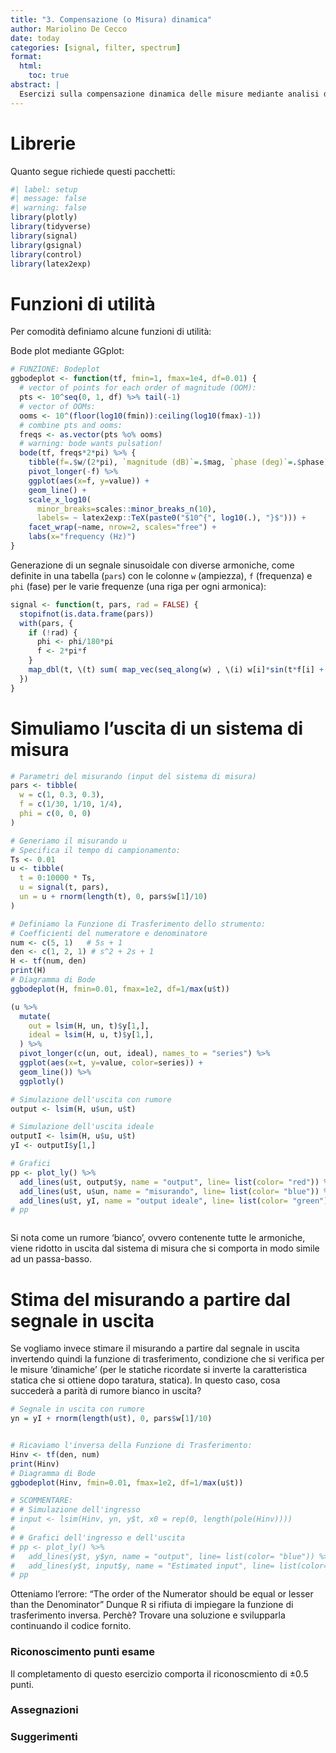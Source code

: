 ```yaml
---
title: "3. Compensazione (o Misura) dinamica"
author: Mariolino De Cecco
date: today
categories: [signal, filter, spectrum]
format:
  html:
    toc: true
abstract: |
  Esercizi sulla compensazione dinamica delle misure mediante analisi dello spettro e filtraggio offline.
---
```


# Librerie

Quanto segue richiede questi pacchetti:

```r
#| label: setup
#| message: false
#| warning: false
library(plotly)
library(tidyverse)
library(signal)
library(gsignal)
library(control)
library(latex2exp)
```

# Funzioni di utilità

Per comodità definiamo alcune funzioni di utilità:

Bode plot mediante GGplot:

```r
# FUNZIONE: Bodeplot
ggbodeplot <- function(tf, fmin=1, fmax=1e4, df=0.01) {
  # vector of points for each order of magnitude (OOM):
  pts <- 10^seq(0, 1, df) %>% tail(-1)
  # vector of OOMs:
  ooms <- 10^(floor(log10(fmin)):ceiling(log10(fmax)-1))
  # combine pts and ooms:
  freqs <- as.vector(pts %o% ooms)
  # warning: bode wants pulsation!
  bode(tf, freqs*2*pi) %>% {
    tibble(f=.$w/(2*pi), `magnitude (dB)`=.$mag, `phase (deg)`=.$phase)} %>%
    pivot_longer(-f) %>% 
    ggplot(aes(x=f, y=value)) +
    geom_line() +
    scale_x_log10(
      minor_breaks=scales::minor_breaks_n(10), 
      labels= ~ latex2exp::TeX(paste0("$10^{", log10(.), "}$"))) +
    facet_wrap(~name, nrow=2, scales="free") +
    labs(x="frequency (Hz)")
}
```

Generazione di un segnale sinusoidale con diverse armoniche, come definite in una tabella (`pars`) con le colonne `w` (ampiezza), `f` (frequenza) e `phi` (fase) per le varie frequenze (una riga per ogni armonica):

```r
signal <- function(t, pars, rad = FALSE) { 
  stopifnot(is.data.frame(pars))
  with(pars, {
    if (!rad) {
      phi <- phi/180*pi
      f <- 2*pi*f
    }
    map_dbl(t, \(t) sum( map_vec(seq_along(w) , \(i) w[i]*sin(t*f[i] + phi[i] ))))
  })
}

```

# Simuliamo l'uscita di un sistema di misura

```r
# Parametri del misurando (input del sistema di misura)
pars <- tibble(
  w = c(1, 0.3, 0.3), 
  f = c(1/30, 1/10, 1/4), 
  phi = c(0, 0, 0)
)

# Generiamo il misurando u
# Specifica il tempo di campionamento:
Ts <- 0.01  
u <- tibble(
  t = 0:10000 * Ts,
  u = signal(t, pars),
  un = u + rnorm(length(t), 0, pars$w[1]/10)
)

# Definiamo la Funzione di Trasferimento dello strumento:
# Coefficienti del numeratore e denominatore
num <- c(5, 1)   # 5s + 1
den <- c(1, 2, 1) # s^2 + 2s + 1
H <- tf(num, den)
print(H)
# Diagramma di Bode
ggbodeplot(H, fmin=0.01, fmax=1e2, df=1/max(u$t))
```
```r
(u %>% 
  mutate(
    out = lsim(H, un, t)$y[1,],
    ideal = lsim(H, u, t)$y[1,],
  ) %>% 
  pivot_longer(c(un, out, ideal), names_to = "series") %>% 
  ggplot(aes(x=t, y=value, color=series)) + 
  geom_line()) %>% 
  ggplotly()
```


```r
# Simulazione dell'uscita con rumore
output <- lsim(H, u$un, u$t)

# Simulazione dell'uscita ideale
outputI <- lsim(H, u$u, u$t)
yI <- outputI$y[1,]

# Grafici
pp <- plot_ly() %>%
  add_lines(u$t, output$y, name = "output", line= list(color= "red")) %>%
  add_lines(u$t, u$un, name = "misurando", line= list(color= "blue")) %>%
  add_lines(u$t, yI, name = "output ideale", line= list(color= "green"))
# pp



```

Si nota come un rumore 'bianco', ovvero contenente tutte le armoniche, viene ridotto in uscita dal sistema di misura che si comporta in modo simile ad un passa-basso.

# Stima del misurando a partire dal segnale in uscita

Se vogliamo invece stimare il misurando a partire dal segnale in uscita invertendo quindi la funzione di trasferimento, condizione che si verifica per le misure 'dinamiche' (per le statiche ricordate si inverte la caratteristica statica che si ottiene dopo taratura, statica). In questo caso, cosa succederà a parità di rumore bianco in uscita?

```r
# Segnale in uscita con rumore
yn = yI + rnorm(length(u$t), 0, pars$w[1]/10)


# Ricaviamo l'inversa della Funzione di Trasferimento:
Hinv <- tf(den, num)
print(Hinv)
# Diagramma di Bode
ggbodeplot(Hinv, fmin=0.01, fmax=1e2, df=1/max(u$t))

# SCOMMENTARE:
# # Simulazione dell'ingresso
# input <- lsim(Hinv, yn, y$t, x0 = rep(0, length(pole(Hinv))))
# 
# # Grafici dell'ingresso e dell'uscita
# pp <- plot_ly() %>%
#   add_lines(y$t, y$yn, name = "output", line= list(color= "blue")) %>%
#   add_lines(y$t, input$y, name = "Estimated input", line= list(color= "red"))
# pp

```

Otteniamo l'errore: "The order of the Numerator should be equal or lesser than the Denominator" Dunque R si rifiuta di impiegare la funzione di trasferimento inversa. Perchè? Trovare una soluzione e svilupparla continuando il codice fornito.


:::{.callout-note title="Esercitazione"}

### Riconoscimento punti esame {.unnumbered}

Il completamento di questo esercizio comporta il riconoscmiento di ±0.5 punti.

### Assegnazioni {.unnumbered}


### Suggerimenti {.unnumbered}


:::